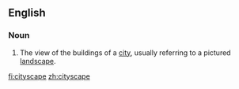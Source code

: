 ==English==

===Noun===
{{en-noun}}

# The view of the buildings of a [[city]], usually referring to a pictured [[landscape]].

[[fi:cityscape]]
[[zh:cityscape]]
